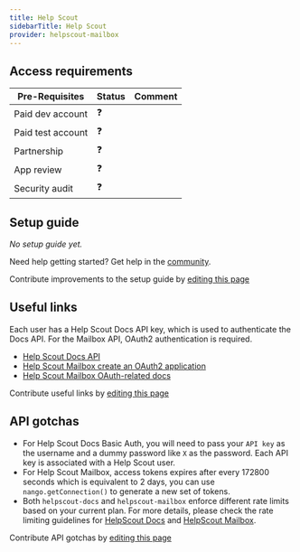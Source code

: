 ```yaml
---
title: Help Scout
sidebarTitle: Help Scout
provider: helpscout-mailbox
---
```




<Overview />
<PreBuiltTooling />
<PreBuiltUseCases />

## Access requirements
| Pre-Requisites | Status | Comment|
| - | - | - |
| Paid dev account | ❓ |  |
| Paid test account | ❓ |  |
| Partnership | ❓ | |
| App review | ❓ |  |
| Security audit | ❓ | |

## Setup guide

_No setup guide yet._

<Tip>Need help getting started? Get help in the [community](https://nango.dev/slack).</Tip>

<Note>Contribute improvements to the setup guide by [editing this page](https://github.com/nangohq/nango/tree/master/docs-v2/integrations/all/helpscout.mdx)</Note>


## Useful links
Each user has a Help Scout Docs API key, which is used to authenticate the Docs API. For the Mailbox API, OAuth2 authentication is required.

-   [Help Scout Docs API](https://developer.helpscout.com/docs-api/)
-   [Help Scout Mailbox create an OAuth2 application](https://developer.helpscout.com/mailbox-api/overview/authentication/#oauth2-application)
-   [Help Scout Mailbox OAuth-related docs](https://developer.helpscout.com/mailbox-api/overview/authentication/)

<Note>Contribute useful links by [editing this page](https://github.com/nangohq/nango/tree/master/docs-v2/integrations/all/helpscout.mdx)</Note>

## API gotchas

- For Help Scout Docs Basic Auth, you will need to pass your `API key` as the username and a dummy password like `X` as the password. Each API key is associated with a Help Scout user.
- For Help Scout Mailbox, access tokens expires after every 172800 seconds which is equivalent to 2 days, you can use `nango.getConnection()` to generate a new set of tokens.
- Both `helpscout-docs` and `helpscout-mailbox` enforce different rate limits based on your current plan. For more details, please check the rate limiting guidelines for [HelpScout Docs](https://developer.helpscout.com/docs-api/#rate-limiting) and [HelpScout Mailbox](https://developer.helpscout.com/mailbox-api/overview/rate-limiting/).

<Note>Contribute API gotchas by [editing this page](https://github.com/nangohq/nango/tree/master/docs-v2/integrations/all/helpscout.mdx)</Note>